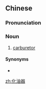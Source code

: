 ==Chinese==
{{zh-forms}}

===Pronunciation===
{{zh-pron
|m=huàyóuqì
|c=faa3 jau4 hei3
|cat=n
}}

===Noun===
{{zh-noun}}

# [[carburetor]] {{gloss|a device in an internal combustion engine}}

====Synonyms====
* {{zh-l|汽化器}}

{{zh-cat|Automotive}}

[[zh:化油器]]